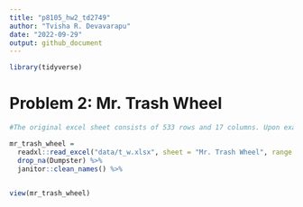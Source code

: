 ```yaml
---
title: "p8105_hw2_td2749"
author: "Tvisha R. Devavarapu"
date: "2022-09-29"
output: github_document
---
```


```r
library(tidyverse)
```

# Problem 2: Mr. Trash Wheel

```r

#The original excel sheet consists of 533 rows and 17 columns. Upon examination of the entire 'Mr. Trash Wheel' sheet, I have realized that NA cells in the 'Dumpster' column and the final 'Grand Total' row could be used to remove the associated rows in the process of creating a tidy/analysis-friendly sheet. By setting up a range, I have also excluded the last 3 columns as they contain only notes. 

mr_trash_wheel = 
  readxl::read_excel("data/t_w.xlsx", sheet = "Mr. Trash Wheel", range = "A2:N535", na = c("", "Grand Total")) %>%
  drop_na(Dumpster) %>%
  janitor::clean_names() %>%
  

view(mr_trash_wheel)
```

